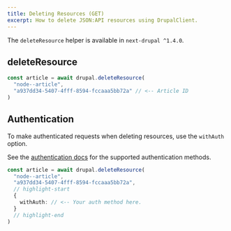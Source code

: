 ```yaml
---
title: Deleting Resources (GET)
excerpt: How to delete JSON:API resources using DrupalClient.
---
```


<Callout icon="⚠️">

The `deleteResource` helper is available in `next-drupal ^1.4.0`.

</Callout>

## deleteResource

```ts
const article = await drupal.deleteResource(
  "node--article",
  "a937dd34-5407-4fff-8594-fccaaa5bb72a" // <-- Article ID
)
```

## Authentication

To make authenticated requests when deleting resources, use the `withAuth` option.

See the [authentication docs](/docs/client/auth) for the supported authentication methods.

```ts
const article = await drupal.deleteResource(
  "node--article",
  "a937dd34-5407-4fff-8594-fccaaa5bb72a",
  // highlight-start
  {
    withAuth: // <-- Your auth method here.
  }
  // highlight-end
)
```
